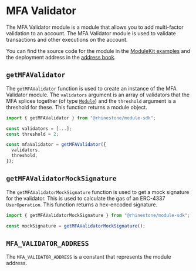 # MFA Validator

The MFA Validator module is a module that allows you to add multi-factor validation to an account. The MFA Validator module is used to validate transactions and other executions on the account.

You can find the source code for the module in the [ModuleKit examples](https://github.com/rhinestonewtf/modulekit/tree/main/examples/src/MultiFactor) and the deployment address in the [address book](../../overview/address-book.mdx).

## `getMFAValidator`

The `getMFAValidator` function is used to create an instance of the MFA Validator module. The `validators` argument is an array of validators that the MFA splices together (of type [`Module`](../build/accounts#module-type)) and the `threshold` argument is a threshold for these. This function returns a module object.

```typescript
import { getMFAValidator } from "@rhinestone/module-sdk";

const validators = [...];
const threshold = 2;

const mfaValidator = getMFAValidator({
  validators,
  threshold,
});
```

## `getMFAValidatorMockSignature`

The `getMFAValidatorMockSignature` function is used to get a mock signature for the validator. This is used to calculate the gas of an ERC-4337 `UserOperation`. This function returns a hex-encoded signature.

```typescript
import { getMFAValidatorMockSignature } from "@rhinestone/module-sdk";

const mockSignature = getMFAValidatorMockSignature();
```

## `MFA_VALIDATOR_ADDRESS`

The `MFA_VALIDATOR_ADDRESS` is a constant that represents the module address.
